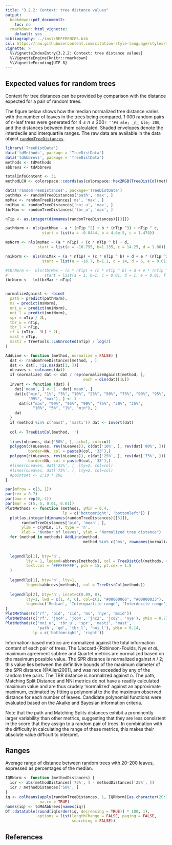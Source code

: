 ```yaml
---
title: "3.2.2: Context: tree distance values"
output: 
  bookdown::pdf_document2:
    toc: no
  rmarkdown::html_vignette:
    default: yes
bibliography: ../inst/REFERENCES.bib
csl: https://raw.githubusercontent.com/citation-style-language/styles/master/apa-old-doi-prefix.csl
vignette: >
  %\VignetteIndexEntry{3.2.2: Context: tree distance values}
  %\VignetteEngine{knitr::rmarkdown}
  %\VignetteEncoding{UTF-8}
---
```


## Expected values for random trees

Context for tree distances can be provided by comparison with the
distance expected for a pair of random trees. 

The figure below shows how the median normalized tree distance varies with the 
number of leaves in the trees being compared.
1&nbsp;000 random pairs of _n_-leaf trees were generated for
$4 \leq n \leq 200$`r ''#4 &le; _n_ &le; 200`,
and the distances between them calculated.
Shaded envelopes denote the interdecile and interquartile ranges.
The raw data are available in the data object [`randomTreeDistances`](../reference/randomTreeDistances.html).

```R
library('TreeDistData')
data('tdMethods', package = 'TreeDistData')
data('tdAbbrevs', package = 'TreeDistData')
methods <- tdMethods
abbrevs <- tdAbbrevs

totalInfoContent <- 3L
methodLCH <- colorspace::coords(as(colorspace::hex2RGB(TreeDistCol(methods)), 'polarLUV'))

data('randomTreeDistances', package='TreeDistData')
pathMax <- randomTreeDistances['path', 'max', ]
msMax <- randomTreeDistances['ms', 'max', ]
nniMax <- randomTreeDistances['nni_u', 'max', ]
tbrMax <- randomTreeDistances['tbr_u', 'max', ]

nTip <- as.integer(dimnames(randomTreeDistances)[[3]])

pathNorm <- nls(pathMax ~ a * (nTip ^2) + b * (nTip ^3) + nTip ^ c,
                start = list(a = -0.0444, b = 4.6e-5, c = 1.478))

msNorm <- nls(msMax ~ (a * nTip) + (c * nTip ^ b) + d,
              start = list(a = -16.795, b=1.135, c = 14.25, d = 1.86))

nniNorm <-  nls(nniMax ~ (a * nTip) + (c * nTip ^ b) + d + e * (nTip ^2) + f * (nTip ^3),
                start = list(a = -16.7, b=1.1, c = 14, d = 6, e = 0.01, f = 0.01))

#tbrNorm <-  nls(tbrMax ~ (a * nTip) + (c * nTip ^ b) + d + e * (nTip ^2) + f * (nTip ^3),
#                start = list(a = 1, b=1, c = 0.01, d = 1, e = 0.01, f = 0.01))
tbrNorm <-  lm(tbrMax ~ nTip)


normalizeAgainst <- rbind(
  path = predict(pathNorm),
  ms = predict(msNorm),
  nni_u = predict(nniNorm),
  nni_l = predict(nniNorm),
  spr = nTip / 2L,
  tbr_u = nTip,
  tbr_l = nTip,
  rf = (nTip - 3L) * 2L,
  mast = nTip,
  masti = TreeTools::LnUnrooted(nTip) / log(2)
)

AddLine <- function (method, normalize = FALSE) {
  dat <- randomTreeDistances[method, , ]
  dat <- dat[, !is.na(dat[1, ])]
  nLeaves <- colnames(dat)
  if (normalize) dat <- dat / rep(normalizeAgainst[method, ], 
                                  each = dim(dat)[1L])
  Invert <- function (dat) {
    dat['mean', ] <- 1 - dat['mean', ]
    dat[c("min", "1%", "5%", "10%", "25%", "50%", "75%", "90%", "95%", 
          "99%", "max"), ] <- 1 - 
      dat[c("max", "99%", "95%", "90%", "75%", "50%", "25%", 
            "10%", "5%", "1%", "min"), ]
    dat
  }
  if (method %in% c('mast', 'masti')) dat <- Invert(dat)
  
  col <- TreeDistCol(method, '')
  
  lines(nLeaves, dat['50%', ], pch=1, col=col)
  polygon(c(nLeaves, rev(nLeaves)), c(dat['10%', ], rev(dat['90%', ])),
          border=NA, col = paste0(col, '33'),)
  polygon(c(nLeaves, rev(nLeaves)), c(dat['25%', ], rev(dat['75%', ])),
          border=NA, col = paste0(col, '33'),)
  #lines(nLeaves, dat['25%', ], lty=2, col=col)
  #lines(nLeaves, dat['75%', ], lty=2, col=col)
  #pointsAt <- 1:10 * 20L
}
```

```R
par(mfrow = c(3, 1))
par(cex = 0.7)
par(oma = rep(0, 4))
par(mar = c(5, 5, 0.01, 0.01))
PlotMethods <- function (methods, yMin = 0.4,
                         lp = c('bottomright', 'bottomleft')) {
  plot(as.integer(dimnames(randomTreeDistances)[[3]]),
       randomTreeDistances['pid', 'mean', ],
       ylim = c(yMin, 1), type = 'n',
       xlab = "Number of leaves", ylab = "Normalized tree distance")
  for (method in methods) AddLine(method, 
                                  method %in% c('ms', rownames(normalizeAgainst)))
  
  
  legend(lp[1], bty='n',
         lty = 1, legend=abbrevs[methods], col = TreeDistCol(methods, 44),
         text.col = '#FFFFFFFF', pch = 15, pt.cex = 1.8
  )
  
  legend(lp[1], bty='n', lty=1, 
         legend=abbrevs[methods], col = TreeDistCol(methods))
  
  legend(lp[2], bty='n', inset=c(0.09, 0),
         lty=1, lwd = c(1, 4, 6), col=c(1, "#00000066", "#00000033"),
         legend=c('Median', 'Interquartile range', 'Interdecile range'))
}
PlotMethods(c('rf', 'pid', 'cid', 'ms', 'nye', 'msid'))
PlotMethods(c('rf', 'jnc4', 'jco4', 'jnc2', 'jco2', 'nye'), yMin = 0.7)
PlotMethods(c('nni_u', 'tbr_u', 'spr', 'masti', 'mast',
              'path', 'qd', 'tbr_l', 'nni_l'), yMin = 0.14, 
            lp = c('bottomright', 'right'))
```


Information-based metrics are normalized against the total information content 
of each pair of trees. 
The (Jaccard-)Robinson-Foulds, Nye _et al._, maximum agreement subtree and 
Quartet metrics are normalized based on the maximum possible value. 
The SPR distance is normalized against _n_ / 2; this value lies between the 
definitive bounds of the maximum diameter of the SPR distance [@Allen2001],
and was not exceeded by any of the random tree pairs.  The TBR distance is 
normalized against _n_.
The path, Matching Split Distance and NNI metrics do not have a readily
calculated maximum value and are thus crudely 'normalized' against an
approximate maximum, estimated by fitting a polynomial to the the maximum 
observed distance for each number of leaves.  Candidate polynomial functions
were evaluated based on the Akaike and Bayesian information criteria.

Note that the path and Matching Splits distances exhibit a prominently larger 
variability than other metrics, suggesting that they are less consistent in the
score that they assign to a random pair of trees.  In combination with the 
difficulty in calculating the range of these metrics, this makes their 
absolute value difficult to interpret.

## Ranges

Average range of distance between random trees with 20&ndash;200 leaves, 
expressed as percentages of the median.

```R
IQRNorm <- function (methodDistances) {
  iqr <- abs(methodDistances['75%', ] - methodDistances['25%', ])
  iqr / methodDistances['50%', ]
}
iq <- colMeans(apply(randomTreeDistances, 1, IQRNorm)[as.character(20:200), ], 
               na.rm = TRUE)
names(iq) <- tdMdAbbrevs[names(iq)]
DT::datatable(round(iq[order(iq, decreasing = TRUE)] * 100, 1),
              options = list(lengthChange = FALSE, paging = FALSE,
                             searching = FALSE))
```

## References
